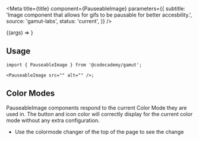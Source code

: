 

<Meta
  title={title}
  component={PauseableImage}
  parameters={{
    subtitle:
      'Image component that allows for gifs to be pausable for better accesbility.',
    source: 'gamut-labs',
    status: 'current',
  }}
/>

<Canvas>
  <Story
    name="PauseableImage"
    args={{
      src:
        '//images.ctfassets.net/go6kr6r0ykrq/2vjTCK9DmJ6BOd5NtFxNIG/e5ced4209aef5241cd581841fa6e2511/learn-css_box-model_06.16.gif',
      alt: 'demonstration of learning environment',
    }}
  >
    {(args) => <PauseableImage {...args} />}
  </Story>
</Canvas>

<PropsTable story="PauseableImage" />

## Usage

```tsx
import { PauseableImage } from '@codecademy/gamut';

<PauseableImage src="" alt="" />;
```

## Color Modes

PauseableImage components respond to the current <LinkTo id="foundations-color-mode--page">Color Mode</LinkTo> they are used in. The button and icon color will correctly display for the current color mode without any extra configuration.

- Use the colormode changer of the top of the page to see the change
